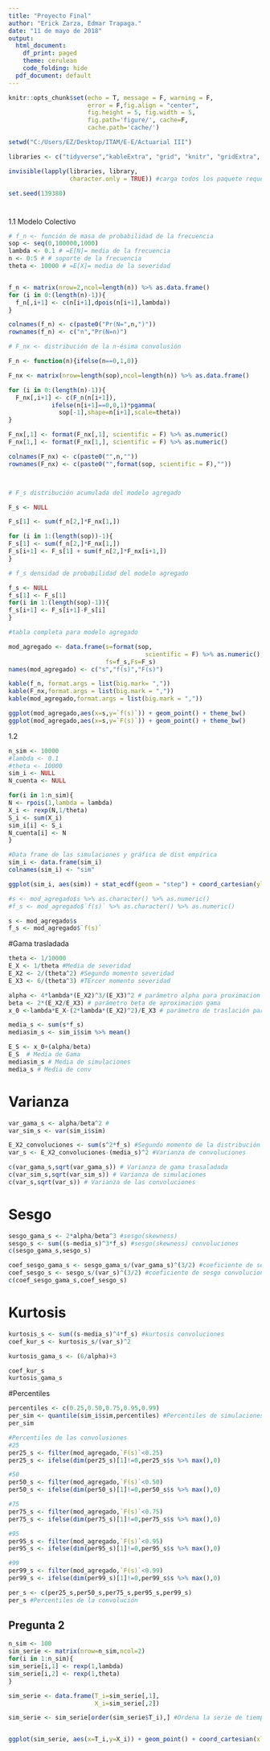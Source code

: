 ```yaml
---
title: "Proyecto Final"
author: "Erick Zarza, Edmar Trapaga."
date: "11 de mayo de 2018"
output:
  html_document: 
    df_print: paged 
    theme: cerulean
    code_folding: hide
  pdf_document: default
---
```


```r
knitr::opts_chunk$set(echo = T, message = F, warning = F, 
                      error = F,fig.align = "center",
                      fig.height = 5, fig.width = 5,
                      fig.path='figure/', cache=F,
                      cache.path='cache/')
```

```r
setwd("C:/Users/EZ/Desktop/ITAM/E-E/Actuarial III")

libraries <- c("tidyverse","kableExtra", "grid", "knitr", "gridExtra", "readxl", "latex2exp")

invisible(lapply(libraries, library,
                 character.only = TRUE)) #carga todos los paquete requeridos sin imprimir el resultado de hacerlo

set.seed(139380)
```

# {.tabset .tabset-fade .tabset-pills} 

1.1 Modelo Colectivo

```r
# f_n <- función de masa de probabilidad de la frecuencia 
sop <- seq(0,100000,1000)
lambda <- 0.1 # =E[N]= media de la frecuencia
n <- 0:5 # # soporte de la frecuencia
theta <- 10000 # =E[X]= media de la severidad


f_n <- matrix(nrow=2,ncol=length(n)) %>% as.data.frame()
for (i in 0:(length(n)-1)){
  f_n[,i+1] <- c(n[i+1],dpois(n[i+1],lambda)) 
}

colnames(f_n) <- c(paste0("Pr(N=",n,")"))
rownames(f_n) <- c("n","Pr(N=n)")

# F_nx <- distribución de la n-ésima convolusión

F_n <- function(n){ifelse(n==0,1,0)}

F_nx <- matrix(nrow=length(sop),ncol=length(n)) %>% as.data.frame()

for (i in 0:(length(n)-1)){
  F_nx[,i+1] <- c(F_n(n[i+1]),
            ifelse(n[i+1]==0,0,1)*pgamma(
              sop[-1],shape=n[i+1],scale=theta)) 
}

F_nx[,1] <- format(F_nx[,1], scientific = F) %>% as.numeric()
F_nx[1,] <- format(F_nx[1,], scientific = F) %>% as.numeric()

colnames(F_nx) <- c(paste0("",n,""))
rownames(F_nx) <- c(paste0("",format(sop, scientific = F),""))



# F_s distribución acumulada del modelo agregado

F_s <- NULL

F_s[1] <- sum(f_n[2,]*F_nx[1,])

for (i in 1:(length(sop))-1){
F_s[1] <- sum(f_n[2,]*F_nx[1,])
F_s[i+1] <- F_s[1] + sum(f_n[2,]*F_nx[i+1,])
}

# f_s densidad de probabilidad del modelo agregado

f_s <- NULL
f_s[1] <- F_s[1]
for(i in 1:(length(sop)-1)){
f_s[i+1] <- F_s[i+1]-F_s[i]
}

#tabla completa para modelo agregado

mod_agregado <- data.frame(s=format(sop, 
                                      scientific = F) %>% as.numeric(),
                           fs=f_s,Fs=F_s)
names(mod_agregado) <- c("s","f(s)","F(s)")
```

```r
kable(f_n, format.args = list(big.mark= ","))
kable(F_nx,format.args = list(big.mark = ","))
kable(mod_agregado,format.args = list(big.mark = ","))
```

```r
ggplot(mod_agregado,aes(x=s,y=`f(s)`)) + geom_point() + theme_bw()
ggplot(mod_agregado,aes(x=s,y=`F(s)`)) + geom_point() + theme_bw()

```

1.2

```r
n_sim <- 10000
#lambda <- 0.1
#theta <- 10000
sim_i <- NULL
N_cuenta <- NULL

for(i in 1:n_sim){
N <- rpois(1,lambda = lambda)
X_i <- rexp(N,1/theta)
S_i <- sum(X_i)
sim_i[i] <- S_i 
N_cuenta[i] <- N
}

#Data frame de las simulaciones y gráfica de dist empírica
sim_i <- data.frame(sim_i) 
colnames(sim_i) <- "sim"

ggplot(sim_i, aes(sim)) + stat_ecdf(geom = "step") + coord_cartesian(ylim=(c(.9,1)),xlim=c(0,100000)) + theme_bw()

#s <- mod_agregado$s %>% as.character() %>% as.numeric()
#f_s <- mod_agregado$`f(s)` %>% as.character() %>% as.numeric()

s <- mod_agregado$s 
f_s <- mod_agregado$`f(s)` 
```

#Gama trasladada

```r
theta <- 1/10000
E_X <- 1/theta #Media de severidad
E_X2 <- 2/(theta^2) #Segundo momento severidad
E_X3 <- 6/(theta^3) #TErcer momento severidad

alpha <- 4*lambda*(E_X2)^3/(E_X3)^2 # parámetro alpha para proximacion gama
beta <- 2*(E_X2/E_X3) # parámetro beta de aproximacion gama
x_0 <-lambda*E_X-(2*lambda*(E_X2)^2)/E_X3 # parámetro de traslación para aproximación gama

media_s <- sum(s*f_s)
mediasim_s <- sim_i$sim %>% mean()

E_S <- x_0+(alpha/beta)
E_S  # Media de Gama
mediasim_s # Media de simulaciones
media_s # Media de conv
```

# Varianza

```r
var_gama_s <- alpha/beta^2 #
var_sim_s <- var(sim_i$sim)

E_X2_convoluciones <- sum(s^2*f_s) #Segundo momento de la distribución de convoluciones
var_s <- E_X2_convoluciones-(media_s)^2 #Varianza de convoluciones

c(var_gama_s,sqrt(var_gama_s)) # Varianza de gama trasaladada
c(var_sim_s,sqrt(var_sim_s)) # Varianza de simulaciones
c(var_s,sqrt(var_s)) # Varianza de las convoluciones
```

# Sesgo

```r
sesgo_gama_s <- 2*alpha/beta^3 #sesgo(skewness)
sesgo_s <- sum((s-media_s)^3*f_s) #sesgo(skewness) convoluciones
c(sesgo_gama_s,sesgo_s)

coef_sesgo_gama_s <- sesgo_gama_s/(var_gama_s)^(3/2) #coeficiente de sesgo gama
coef_sesgo_s <- sesgo_s/(var_s)^(3/2) #coeficiente de sesgo convoluciones
c(coef_sesgo_gama_s,coef_sesgo_s)
```

# Kurtosis

```r
kurtosis_s <- sum((s-media_s)^4*f_s) #kurtosis convoluciones
coef_kur_s <- kurtosis_s/(var_s)^2

kurtosis_gama_s <- (6/alpha)+3

coef_kur_s
kurtosis_gama_s
```

#Percentiles

```r
percentiles <- c(0.25,0.50,0.75,0.95,0.99)
per_sim <- quantile(sim_i$sim,percentiles) #Percentiles de simulaciones
per_sim

#Percentiles de las convolusiones
#25
per25_s <- filter(mod_agregado,`F(s)`<0.25)
per25_s <- ifelse(dim(per25_s)[1]!=0,per25_s$s %>% max(),0)

#50
per50_s <- filter(mod_agregado,`F(s)`<0.50)
per50_s <- ifelse(dim(per50_s)[1]!=0,per50_s$s %>% max(),0)

#75
per75_s <- filter(mod_agregado,`F(s)`<0.75)
per75_s <- ifelse(dim(per75_s)[1]!=0,per75_s$s %>% max(),0)

#95
per95_s <- filter(mod_agregado,`F(s)`<0.95)
per95_s <- ifelse(dim(per95_s)[1]!=0,per95_s$s %>% max(),0)

#99
per99_s <- filter(mod_agregado,`F(s)`<0.99)
per99_s <- ifelse(dim(per99_s)[1]!=0,per99_s$s %>% max(),0)

per_s <- c(per25_s,per50_s,per75_s,per95_s,per99_s)
per_s #Percentiles de la convolución
```

## Pregunta 2

```r
n_sim <- 100
sim_serie <- matrix(nrow=n_sim,ncol=2)
for(i in 1:n_sim){
sim_serie[i,1] <- rexp(1,lambda)
sim_serie[i,2] <- rexp(1,theta)
}

sim_serie <- data.frame(T_i=sim_serie[,1],
                        X_i=sim_serie[,2])

sim_serie <- sim_serie[order(sim_serie$T_i),] #Ordena la serie de tiempo


ggplot(sim_serie, aes(x=T_i,y=X_i)) + geom_point() + coord_cartesian(xlim=c(0,5))
```

